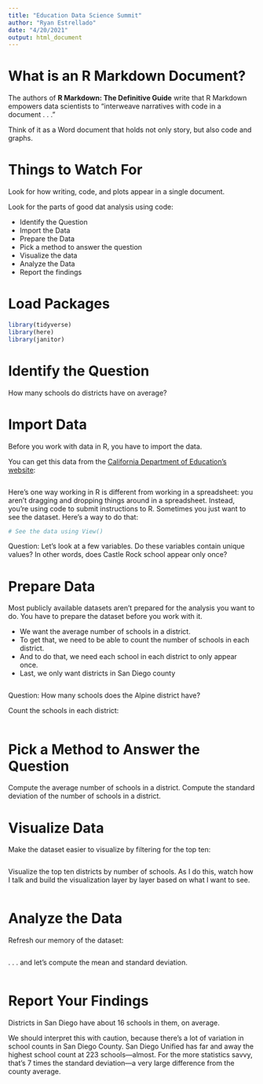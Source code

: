 ```yaml
---
title: "Education Data Science Summit"
author: "Ryan Estrellado"
date: "4/20/2021"
output: html_document
---
```


# What is an R Markdown Document? 

The authors of **R Markdown: The Definitive Guide** write that R Markdown empowers data scientists to "interweave narratives with code in a document . . ." 

Think of it as a Word document that holds not only story, but also code and graphs. 


# Things to Watch For 

Look for how writing, code, and plots appear in a single document. 

Look for the parts of good dat analysis using code: 

 - Identify the Question 
 - Import the Data 
 - Prepare the Data 
 - Pick a method to answer the question 
 - Visualize the data 
 - Analyze the Data 
 - Report the findings 


# Load Packages 

```r
library(tidyverse)
library(here)
library(janitor)
```


# Identify the Question 

How many schools do districts have on average? 


# Import Data 

Before you work with data in R, you have to import the data. 

You can get this data from the [California Department of Education's website](https://www.cde.ca.gov/ds/sd/sd/filesenr.asp): 

```r

```

Here's one way working in R is different from working in a spreadsheet: you aren't dragging and dropping things around in a spreadsheet. Instead, you're using code to submit instructions to R. Sometimes you just want to see the dataset. Here's a way to do that: 

```r
# See the data using View()

```

Question: Let's look at a few variables. Do these variables contain unique values? In other words, does Castle Rock school appear only once? 


# Prepare Data 

Most publicly available datasets aren't prepared for the analysis you want to do. You have to prepare the dataset before you work with it. 

 - We want the average number of schools in a district. 
 - To get that, we need to be able to count the number of schools in each district. 
 - And to do that, we need each school in each district to only appear once. 
 - Last, we only want districts in San Diego county

```r

```

Question: How many schools does the Alpine district have? 

Count the schools in each district: 

```r

```


# Pick a Method to Answer the Question 

Compute the average number of schools in a district. Compute the standard deviation of the number of schools in a district. 


# Visualize Data 

Make the dataset easier to visualize by filtering for the top ten: 

```r

```

Visualize the top ten districts by number of schools. As I do this, watch how I talk and build the visualization layer by layer based on what I want to see. 

```r

```


# Analyze the Data 

Refresh our memory of the dataset: 

```r

```

. . . and let's compute the mean and standard deviation. 

```r

```


# Report Your Findings

Districts in San Diego have about 16 schools in them, on average. 

We should interpret this with caution, because there's a lot of variation in school counts in San Diego County. San Diego Unified has far and away the highest school count at 223 schools—almost. For the more statistics savvy, that's 7 times the standard deviation—a very large difference from the county average.